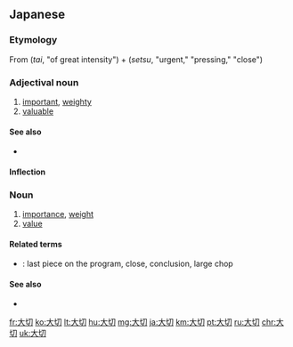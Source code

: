 ==Japanese==
{{ja-kanjitab|たい|せつ|yomi=on}}

===Etymology===
From {{m|ja|大|sc=Jpan}} (''tai'', "of great intensity") + {{m|ja|切|sc=Jpan}} (''setsu'', "urgent," "pressing," "close")

===Adjectival noun===
{{ja-adj|infl=na|たいせつ}}

# [[important]], [[weighty]]
# [[valuable]]

====See also====
* {{ja-r|重要|じゅうよう}}

====Inflection====
{{ja-na|たいせつ}}

===Noun===
{{ja-noun|たいせつ}}

# [[importance]], [[weight]]
# [[value]]

====Related terms====
* {{ja-r|大切り|おおぎり}}: last piece on the program, close, conclusion, large chop

====See also====
* {{ja-r|重要|じゅうよう}}

[[fr:大切]]
[[ko:大切]]
[[lt:大切]]
[[hu:大切]]
[[mg:大切]]
[[ja:大切]]
[[km:大切]]
[[pt:大切]]
[[ru:大切]]
[[chr:大切]]
[[uk:大切]]
